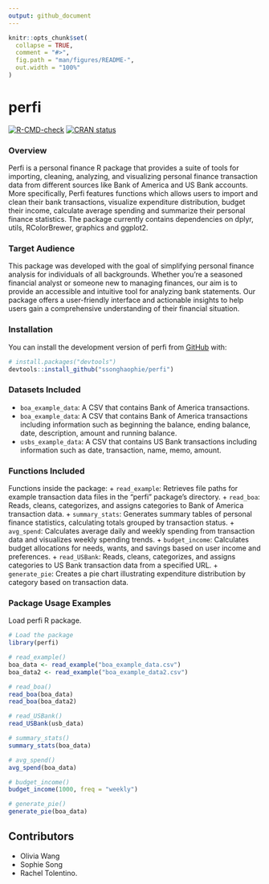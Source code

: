 ```yaml
---
output: github_document
---
```


<!-- README.md is generated from README.Rmd. Please edit that file -->

```r
knitr::opts_chunk$set(
  collapse = TRUE,
  comment = "#>",
  fig.path = "man/figures/README-",
  out.width = "100%"
)
```

# perfi

<!-- badges: start -->

[![R-CMD-check](https://github.com/ssonghaophie/perfi/actions/workflows/R-CMD-check.yaml/badge.svg)](https://github.com/ssonghaophie/perfi/actions/workflows/R-CMD-check.yaml)
[![CRAN status](https://www.r-pkg.org/badges/version/perfi)](https://CRAN.R-project.org/package=perfi)
<!-- badges: end -->

### Overview
Perfi is a personal finance R package that  provides a suite of tools for importing, cleaning, analyzing, and visualizing personal finance transaction data from different sources like Bank of America and US Bank accounts. More specifically, Perfi features functions which allows users to import and clean their bank transactions, visualize expenditure distribution, budget their income, calculate average spending and summarize their personal finance statistics. The package currently contains dependencies on dplyr, utils, RColorBrewer, graphics and ggplot2. 


### Target Audience
This package was developed with the goal of simplifying personal finance analysis for individuals of all backgrounds. Whether you're a seasoned financial analyst or someone new to managing finances, our aim is to provide an accessible and intuitive tool for analyzing bank statements. Our package offers a user-friendly interface and actionable insights to help users gain a comprehensive understanding of their financial situation.


### Installation 


You can install the development version of perfi from [GitHub](https://github.com/) with:
```r
# install.packages("devtools")
devtools::install_github("ssonghaophie/perfi")
```



### Datasets Included 
+ `boa_example_data`: A CSV that contains Bank of America transactions.
+ `boa_example_data`: A CSV that contains Bank of America transactions including information such as beginning the balance, ending balance, date, description, amount and running balance. 
+ `usbs_example_data`: A CSV that contains US Bank transactions including information such as date, transaction, name, memo, amount. 

### Functions Included

Functions inside the package:
+ `read_example`: Retrieves file paths for example transaction data files in the "perfi" package's directory.
+ `read_boa`: Reads, cleans, categorizes, and assigns categories to Bank of America transaction data.
+ `summary_stats`: Generates summary tables of personal finance statistics, calculating totals grouped by transaction status.
+ `avg_spend`: Calculates average daily and weekly spending from transaction data and visualizes weekly spending trends.
+ `budget_income`: Calculates budget allocations for needs, wants, and savings based on user income and preferences.
+ `read_USBank`: Reads, cleans, categorizes, and assigns categories to US Bank transaction data from a specified URL.
+ `generate_pie`: Creates a pie chart illustrating expenditure distribution by category based on transaction data.

### Package Usage Examples

Load perfi R package. 

```r
# Load the package 
library(perfi)

# read_example()
boa_data <- read_example("boa_example_data.csv")
boa_data2 <- read_example("boa_example_data2.csv")

# read_boa()
read_boa(boa_data)
read_boa(boa_data2)

# read_USBank()
read_USBank(usb_data)

# summary_stats()
summary_stats(boa_data)

# avg_spend()
avg_spend(boa_data)

# budget_income()
budget_income(1000, freq = "weekly")

# generate_pie()
generate_pie(boa_data)
```

## Contributors

- Olivia Wang 
- Sophie Song
- Rachel Tolentino.




